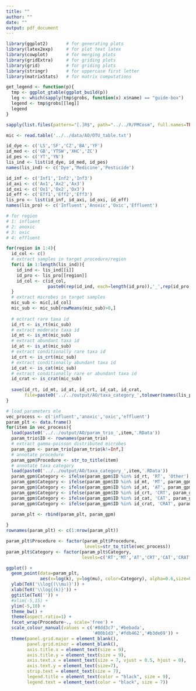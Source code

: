 ```yaml
---
title: ""
author: ""
date: ""
output: pdf_document
---
```


```r
library(ggplot2)       # for generating plots
library(latex2exp)     # for plot text latex
library(cowplot)       # for merging plots
library(gridExtra)     # for griding plots
library(grid)          # for griding plots
library(stringr)       # for uppercase first letter
library(matrixStats)   # for matrix computations

get_legend <- function(p){
  tmp <- ggplot_gtable(ggplot_build(p))
  leg <- which(sapply(tmp$grobs, function(x) x$name) == "guide-box")
  legend <- tmp$grobs[[leg]]
  legend
}
```

```r
sapply(list.files(pattern="[.]R$", path="../../R/PMCosm", full.names=TRUE), source)

mic <- read.table('../../data/AO/OTU_table.txt')

id_dye <- c('LS','SF','CZ','BA','YF')
id_med <- c('GB','YTSW','XHC','ZC')
id_pes <- c('YT','YN')
lis_ind <- list(id_dye, id_med, id_pes)
names(lis_ind) <- c('Dye','Medicine','Pesticide')

id_inf <- c('Inf1','Inf2','Inf3')
id_axi <- c('Ax1','Ax2','Ax3')
id_oxi <- c('Ox1','Ox2','Ox3')
id_eff <- c('Eff1','Eff2','Eff3')
lis_pro <- list(id_inf, id_axi, id_oxi, id_eff)
names(lis_pro) <- c('Influent','Anoxic','Oxic','Effluent')

# for region
# 1: influent
# 2: anoxic
# 3: oxic
# 4: effluent

for(region in 1:4){
  id_col <- c()
  # extract samples in target procedure/region
  for(i in 1:length(lis_ind)){
    id_ind <- lis_ind[[i]]
    id_pro <- lis_pro[[region]]
    id_col <- c(id_col,
                paste0(rep(id_ind, each=length(id_pro)),'_',rep(id_pro, length(id_ind))))
  }
  # extract microbes in target samples
  mic_sub <- mic[,id_col]
  mic_sub <- mic_sub[rowMeans(mic_sub)>0,]
  
  # ectract rare taxa id
  id_rt <- is_rt(mic_sub)
  # extract moderate taxa id
  id_mt <- is_mt(mic_sub)
  # extract abundant taxa id
  id_at <- is_at(mic_sub)
  # extract conditionally rare taxa id
  id_crt <- is_crt(mic_sub)
  # extract conditionally abundant taxa id
  id_cat <- is_cat(mic_sub)
  # extract conditionally rare or abundant taxa id
  id_crat <- is_crat(mic_sub)
  
  save(id_rt, id_mt, id_at, id_crt, id_cat, id_crat,
       file=paste0('../../output/AO/taxa_category_',tolower(names(lis_pro)[region]), '.RData'))
}
```

```r
# load parameters mle
vec_process <- c('influent','anoxic','oxic','effluent')
param_plt <- data.frame()
for(item in vec_process){
  load(paste0('../../output/AO/param_trio_',item,'.RData'))
  param_trio$ID <- rownames(param_trio)
  # extract gamma-poisson distributed microbes
  param_gpm <- param_trio[param_trio$k!=Inf,]
  # annotate procedure
  param_gpm$Procedure <- str_to_title(item)
  # annotate taxa category
  load(paste0('../../output/AO/taxa_category_',item,'.RData'))
  param_gpm$Category <- ifelse(param_gpm$ID %in% id_rt, 'RT', 'Other')
  param_gpm$Category <- ifelse(param_gpm$ID %in% id_mt, 'MT', param_gpm$Category)
  param_gpm$Category <- ifelse(param_gpm$ID %in% id_at, 'AT', param_gpm$Category)
  param_gpm$Category <- ifelse(param_gpm$ID %in% id_crt, 'CRT', param_gpm$Category)
  param_gpm$Category <- ifelse(param_gpm$ID %in% id_cat, 'CAT', param_gpm$Category)
  param_gpm$Category <- ifelse(param_gpm$ID %in% id_crat, 'CRAT', param_gpm$Category)
  
  param_plt <- rbind(param_plt, param_gpm)

}
rownames(param_plt) <- c(1:nrow(param_plt))

param_plt$Procedure <- factor(param_plt$Procedure,
                              levels=str_to_title(vec_process))
param_plt$Category <- factor(param_plt$Category,
                             levels=c('RT','MT','AT','CRT','CAT','CRAT'))

ggplot() +
  geom_point(data=param_plt, 
             aes(x=log(k), y=log(mu), color=Category), alpha=0.6,size=0.6) +
  ylab(TeX('\\log{(\\mu)}')) +
  xlab(TeX('\\log{(k)}')) +
  ggtitle(TeX('')) +
  #xlim(-5,15) +
  ylim(-5,10) +
  theme_bw() +
  theme(aspect.ratio=1) +
  facet_wrap(Procedure~., scale='free') +
  scale_colour_manual(values = c('#8dd3c7','#bebada',
                                 '#80b1d3','#fdb462','#b3de69')) +
  theme(panel.grid.major = element_blank(),
        panel.grid.minor = element_blank(),
        axis.title.x = element_text(size = 9),
        axis.title.y = element_text(size = 9),
        axis.text.x = element_text(size = 7, vjust = 0.5, hjust = 0),
        axis.text.y = element_text(size=7),
        strip.text = element_text(size = 7),
        legend.title = element_text(color = "black", size = 9),
        legend.text = element_text(color = "black", size = 7))

```








